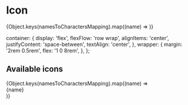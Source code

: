 

<Meta title='Misc/Icon' />

# Icon

<Story name='Default'>
  <Box textColor='default' textStyle='paragraph'>
    {Object.keys(namesToCharactersMapping).map((name) => <Icon key={name} name={name} size='x40' /> )}
  </Box>
</Story>

<Props of={Icon} />

  container: {
    display: 'flex',
    flexFlow: 'row wrap',
    alignItems: 'center',
    justifyContent: 'space-between',
    textAlign: 'center',
  },
  wrapper: {
    margin: '2rem 0.5rem',
    flex: '1 0 8rem',
  },
};

## Available icons

<div style={styles.container}>
  {Object.keys(namesToCharactersMapping).map((name) =>
    <div key={name} style={styles.wrapper}>
      <Box>
        <Icon name={name} size='x40' />
      </Box>
      <Box textColor='hint'>{name}</Box>
    </div>
  )}
</div>
